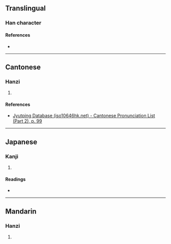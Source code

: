 {{character info}}
==Translingual==

===Han character===
{{Han char|rn=46|rad=山|as=05|sn=8|four=23782|canj=UJC|ids=⿰山穴}}

====References====
* {{Han ref|kx=0309.070|dkj=07973|dj=0609.040|hdz=10768.140|uh=5CA4|ud=23716|bh=CC5C|bd=52316}}

----

==Cantonese==

===Hanzi===
{{yue-hanzi|jyut=[[jyut6]]|y=yut6}}

# {{rfdef|yue|sort=山05}}

====References====
* [http://www.iso10646hk.net/jp/document/download.jsp Jyutping Database (iso10646hk.net) - Cantonese Pronunciation List (Part 2), p. 99]

----

==Japanese==

===Kanji===
{{ja-kanji|grade=|rs=山05}}

# {{rfdef|ja|sort=山05}}

====Readings====
* {{ja-readings|on=[[けつ]] (ketsu), [[けち]] (kechi)|kun=}}

----

==Mandarin==

===Hanzi===
{{cmn-hanzi|pin=[[xué]] ([[xue2]])|wg=hsüeh<sup>2</sup>}}

# {{rfdef|cmn|sort=山05}}